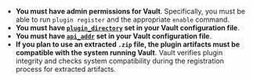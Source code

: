 - **You must have admin permissions for Vault**. Specifically, you must be able
  to run `plugin register` and the appropriate `enable` command.
- **You must have
  [`plugin_directory`](/vault/docs/configuration#plugin_directory) set in your
  Vault configuration file**.
- **You must have [`api_addr`](/vault/docs/configuration#api_addr) set in your
  Vault configuration file**.
- **If you plan to use an extracted `.zip` file, the plugin artifacts must be
  compatible with the system running Vault**. Vault verifies plugin integrity
  and checks system compatibility during the registration process for extracted
  artifacts.